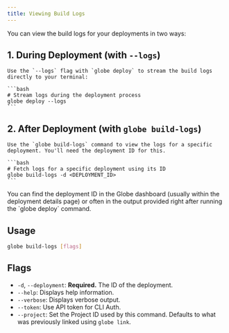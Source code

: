 ```yaml
---
title: Viewing Build Logs
---
```


You can view the build logs for your deployments in two ways:

## 1. During Deployment (with `--logs`)

    Use the `--logs` flag with `globe deploy` to stream the build logs directly to your terminal:

    ```bash
    # Stream logs during the deployment process
    globe deploy --logs
    ```

## 2. After Deployment (with `globe build-logs`)

    Use the `globe build-logs` command to view the logs for a specific deployment. You'll need the deployment ID for this.

    ```bash
    # Fetch logs for a specific deployment using its ID
    globe build-logs -d <DEPLOYMENT_ID>
    ```

<Info>
  You can find the deployment ID in the Globe dashboard (usually within the
  deployment details page) or often in the output provided right after running
  the `globe deploy` command.
</Info>

## Usage

```bash
globe build-logs [flags]
```

## Flags

- `-d`, `--deployment`: **Required.** The ID of the deployment.
- `--help`: Displays help information.
- `--verbose`: Displays verbose output.
- `--token`: Use API token for CLI Auth.
- `--project`: Set the Project ID used by this command. Defaults to what was previously linked using `globe link`.
